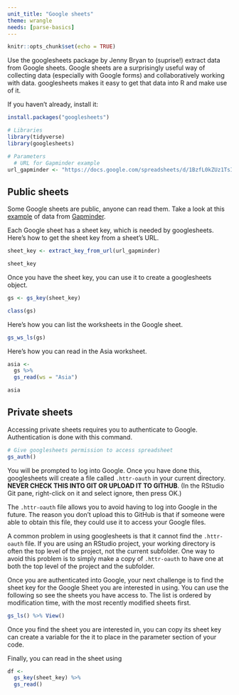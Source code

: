 ```yaml
---
unit_title: "Google sheets"
theme: wrangle
needs: [parse-basics]
---
```



```r
knitr::opts_chunk$set(echo = TRUE)
```

Use the googlesheets package by Jenny Bryan to (suprise!) extract data from Google sheets. Google sheets are a surprisingly useful way of collecting data (especially with Google forms) and collaboratively working with data. googlesheets makes it easy to get that data into R and make use of it.

If you haven't already, install it:

```r
install.packages("googlesheets")
```

```r
# Libraries
library(tidyverse)
library(googlesheets)

# Parameters
  # URL for Gapminder example
url_gapminder <- "https://docs.google.com/spreadsheets/d/1BzfL0kZUz1TsI5zxJF1WNF01IxvC67FbOJUiiGMZ_mQ/"
```

## Public sheets

Some Google sheets are public, anyone can read them. Take a look at this [example](https://docs.google.com/spreadsheets/d/1BzfL0kZUz1TsI5zxJF1WNF01IxvC67FbOJUiiGMZ_mQ/) of data from [Gapminder](https://www.gapminder.org/).

Each Google sheet has a sheet key, which is needed by googlesheets. Here's how to get the sheet key from a sheet's URL.

```r
sheet_key <- extract_key_from_url(url_gapminder)

sheet_key
```

Once you have the sheet key, you can use it to create a googlesheets object.

```r
gs <- gs_key(sheet_key)

class(gs)
```

Here's how you can list the worksheets in the Google sheet.

```r
gs_ws_ls(gs)
```

Here's how you can read in the Asia worksheet.

```r
asia <- 
  gs %>% 
  gs_read(ws = "Asia")

asia
```

## Private sheets

Accessing private sheets requires you to authenticate to Google. Authentication is done with this command.

```r
# Give googlesheets permission to access spreadsheet
gs_auth()
```

You will be prompted to log into Google. Once you have done this, googlesheets will create a file called `.httr-oauth` in your current directory. __NEVER CHECK THIS INTO GIT OR UPLOAD IT TO GITHUB__. (In the RStudio Git pane, right-click on it and select ignore, then press OK.)

The `.httr-oauth` file allows you to avoid having to log into Google in the future. The reason you don't upload this to GitHub is that if someone were able to obtain this file, they could use it to access your Google files.

A common problem in using googlesheets is that it cannot find the `.httr-oauth` file. If you are using an RStudio project, your working directory is often the top level of the project, not the current subfolder. One way to avoid this problem is to simply make a copy of `.httr-oauth` to have one at both the top level of the project and the subfolder.

Once you are authenticated into Google, your next challenge is to find the sheet key for the Google Sheet you are interested in using. You can use the following so see the sheets you have access to. The list is ordered by modification time, with the most recently modified sheets first.

```r
gs_ls() %>% View()
```

Once you find the sheet you are interested in, you can copy its sheet key can create a variable for the it to place in the parameter section of your code.

Finally, you can read in the sheet using

```r
df <- 
  gs_key(sheet_key) %>%
  gs_read()
```
